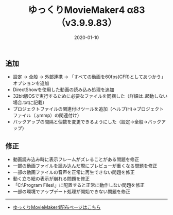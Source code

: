 ﻿---
title: ゆっくりMovieMaker4 α83 （v3.9.9.83）
date: 2020-01-10
tags: [YMM4,お知らせ]
---
## 追加
- 設定 → 全般 → 外部連携 → 「すべての動画を60fps(CFR)としてあつかう」オプションを追加
- DirectShowを使用した動画の読み込み処理を追加
- 32bit版OSで実行するために必要なファイルを同梱した（詳細は_起動しない場合.txtに記載）
- プロジェクトファイルの関連付けツールを追加（ヘルプ(H)→プロジェクトファイル（.ymmp）の関連付け）
- バックアップの間隔と個数を変更できるようにした（設定→全般→バックアップ）
## 修正
- 動画読み込み時に表示フレームがズレることがある問題を修正
- 一部の動画ファイルを読み込んだ際にプレビューが重くなる問題を修正
- 一部の動画ファイルの音声を正常に再生できない問題を修正
- 動く立ち絵の表示が崩れる問題を修正
- 「C:\Program Files\」に配置すると正常に動作しない問題を修正
- 一部の環境でアップデート処理が開始できない問題を修正

---

- [ゆっくりMovieMaker4配布ページはこちら](/ymm4/)
